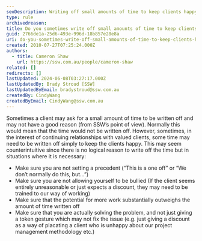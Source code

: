 ```yaml
---
seoDescription: Writing off small amounts of time to keep clients happy requires careful consideration and clear boundaries to avoid setting a precedent or being taken advantage of.
type: rule
archivedreason:
title: Do you sometimes write off small amounts of time to keep clients happy?
guid: 2766de1a-25d6-493e-996d-18b857e28e8a
uri: do-you-sometimes-write-off-small-amounts-of-time-to-keep-clients-happy
created: 2010-07-27T07:25:24.000Z
authors:
  - title: Cameron Shaw
    url: https://ssw.com.au/people/cameron-shaw
related: []
redirects: []
lastUpdated: 2024-06-08T03:27:17.000Z
lastUpdatedBy: Brady Stroud [SSW]
lastUpdatedByEmail: bradystroud@ssw.com.au
createdBy: CindyWang
createdByEmail: CindyWang@ssw.com.au
---
```


Sometimes a client may ask for a small amount of time to be written off and may not have a good reason (from SSW’s point of view). Normally this would mean that the time would not be written off. However, sometimes, in the interest of continuing relationships with valued clients, some time may need to be written off simply to keep the clients happy.
This may seem counterintuitive since there is no logical reason to write off the time but in situations where it is necessary:

- Make sure you are not setting a precedent (“This is a one off” or “We don’t normally do this, but...”)
- Make sure you are not allowing yourself to be bullied (If the client seems entirely unreasonable or just expects a discount, they may need to be trained to our way of working)
- Make sure that the potential for more work substantially outweighs the amount of time written off
- Make sure that you are actually solving the problem, and not just giving a token gesture which may not fix the issue (e.g. just giving a discount as a way of placating a client who is unhappy about our project management methodology etc.)
